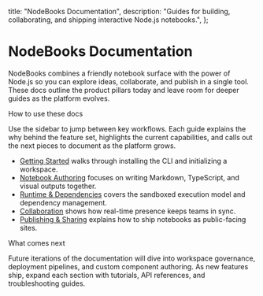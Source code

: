 
  title: "NodeBooks Documentation",
  description: "Guides for building, collaborating, and shipping interactive Node.js notebooks.",
};

# NodeBooks Documentation

NodeBooks combines a friendly notebook surface with the power of Node.js so you can explore ideas, collaborate, and publish in a single tool. These docs outline the product pillars today and leave room for deeper guides as the platform evolves.

<SectionHeading id="how-to-use">How to use these docs</SectionHeading>

Use the sidebar to jump between key workflows. Each guide explains the why behind the feature set, highlights the current capabilities, and calls out the next pieces to document as the platform grows.

- [Getting Started](/docs/getting-started) walks through installing the CLI and initializing a workspace.
- [Notebook Authoring](/docs/notebook-authoring) focuses on writing Markdown, TypeScript, and visual outputs together.
- [Runtime & Dependencies](/docs/runtime-and-dependencies) covers the sandboxed execution model and dependency management.
- [Collaboration](/docs/collaboration) shows how real-time presence keeps teams in sync.
- [Publishing & Sharing](/docs/publishing) explains how to ship notebooks as public-facing sites.

<SectionHeading id="whats-next">What comes next</SectionHeading>

Future iterations of the documentation will dive into workspace governance, deployment pipelines, and custom component authoring. As new features ship, expand each section with tutorials, API references, and troubleshooting guides.

<DocsPager slug="overview" />
